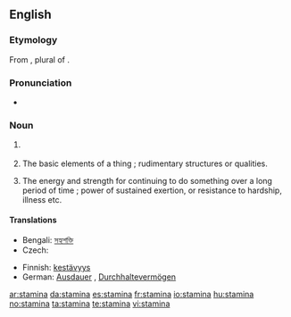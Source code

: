 ==English==

===Etymology===
From {{etyl|la}} {{term|stamina|stāmina|lang=la}}, plural of {{term|stamen|stāmen}}.

===Pronunciation===
* {{a|UK}} {{IPA|/ˈstamɪnə/}}

===Noun===
{{en-noun|-}}

# {{botany}} {{plural of|[[stamen]]}}
# {{context|obsolete|as plural}} The basic elements of a thing ; rudimentary structures or qualities.
# {{context|now considered singular}} The energy and strength for continuing to do something over a long period of time ; power of sustained exertion, or resistance to hardship, illness etc.

====Translations====
{{trans-top|power of sustained exertion}}
* Bengali: [[সহ্যশক্তি]]
* Czech: {{t-|cs|výdrž|f}}
{{trans-mid}}
* Finnish: [[kestävyys]]
* German: [[Ausdauer]] {{f}}, [[Durchhaltevermögen]] {{n}}
{{trans-bottom}}

[[ar:stamina]]
[[da:stamina]]
[[es:stamina]]
[[fr:stamina]]
[[io:stamina]]
[[hu:stamina]]
[[no:stamina]]
[[ta:stamina]]
[[te:stamina]]
[[vi:stamina]]